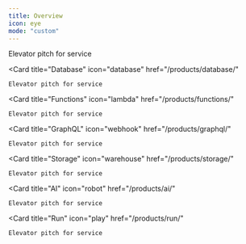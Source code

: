 ```yaml
---
title: Overview
icon: eye
mode: "custom"
---
```


<CardGroup cols={2}>
  <Card
    title="Auth"
    icon="lock"
    href="/products/auth/"
  >
    Elevator pitch for service
  </Card>

  <Card
    title="Database"
    icon="database"
    href="/products/database/"
  >
    Elevator pitch for service
  </Card>

  <Card
    title="Functions"
    icon="lambda"
    href="/products/functions/"
  >
    Elevator pitch for service
  </Card>

  <Card
    title="GraphQL"
    icon="webhook"
    href="/products/graphql/"
  >
    Elevator pitch for service
  </Card>

  <Card
    title="Storage"
    icon="warehouse"
    href="/products/storage/"
  >
    Elevator pitch for service
  </Card>

  <Card
    title="AI"
    icon="robot"
    href="/products/ai/"
  >
    Elevator pitch for service
  </Card>

  <Card
    title="Run"
    icon="play"
    href="/products/run/"
  >
    Elevator pitch for service
  </Card>

</CardGroup>
